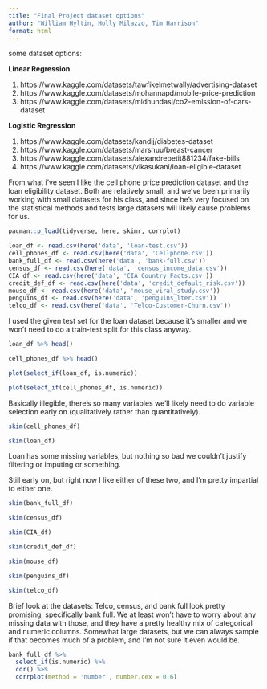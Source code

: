 ```yaml
---
title: "Final Project dataset options"
author: "William Hyltin, Holly Milazzo, Tim Harrison"
format: html
---
```


some dataset options:  

**Linear Regression**  

1. https://www.kaggle.com/datasets/tawfikelmetwally/advertising-dataset  
2. https://www.kaggle.com/datasets/mohannapd/mobile-price-prediction  
3. https://www.kaggle.com/datasets/midhundasl/co2-emission-of-cars-dataset  

**Logistic Regression**  
 
 1. https://www.kaggle.com/datasets/kandij/diabetes-dataset  
 2. https://www.kaggle.com/datasets/marshuu/breast-cancer  
 3. https://www.kaggle.com/datasets/alexandrepetit881234/fake-bills  
 4. https://www.kaggle.com/datasets/vikasukani/loan-eligible-dataset  
 

From what i've seen I like the cell phone price prediction dataset and the loan eligibility dataset. Both are relatively small, and we've been primarily working with small datasets for his class, and since he's very focused on the statistical methods and tests large datasets will likely cause problems for us.
 
```r
pacman::p_load(tidyverse, here, skimr, corrplot)
```
 
```r
loan_df <- read.csv(here('data', 'loan-test.csv'))
cell_phones_df <- read.csv(here('data', 'Cellphone.csv'))
bank_full_df <- read.csv(here('data', 'bank-full.csv'))
census_df <- read.csv(here('data', 'census_income_data.csv'))
CIA_df <- read.csv(here('data', 'CIA_Country_Facts.csv'))
credit_def_df <- read.csv(here('data', 'credit_default_risk.csv'))
mouse_df <- read.csv(here('data', 'mouse_viral_study.csv'))
penguins_df <- read.csv(here('data', 'penguins_lter.csv'))
telco_df <- read.csv(here('data', 'Telco-Customer-Churn.csv'))
```

I used the given test set for the loan dataset because it's smaller and we won't need to do a train-test split for this class anyway.

```r
loan_df %>% head()
```

```r
cell_phones_df %>% head()
```

```r
plot(select_if(loan_df, is.numeric))
```

```r
plot(select_if(cell_phones_df, is.numeric))
```

Basically illegible, there's so many variables we'll likely need to do variable selection early on (qualitatively rather than quantitatively).

```r
skim(cell_phones_df)
```

```r
skim(loan_df)
```

Loan has some missing variables, but nothing so bad we couldn't justify filtering or imputing or something.


Still early on, but right now I like either of these two, and I'm pretty impartial to either one.

```r
skim(bank_full_df)
```

```r
skim(census_df)
```

```r
skim(CIA_df)
```

```r
skim(credit_def_df)
```

```r
skim(mouse_df)
```

```r
skim(penguins_df)
```

```r
skim(telco_df)
```

Brief look at the datasets: Telco, census, and bank full look pretty promising, specifically bank full. We at least won't have to worry about any missing data with those, and they have a pretty healthy mix of categorical and numeric columns. Somewhat large datasets, but we can always sample if that becomes much of a problem, and I'm not sure it even would be.  


```r
bank_full_df %>% 
  select_if(is.numeric) %>% 
  cor() %>% 
  corrplot(method = 'number', number.cex = 0.6)
```


